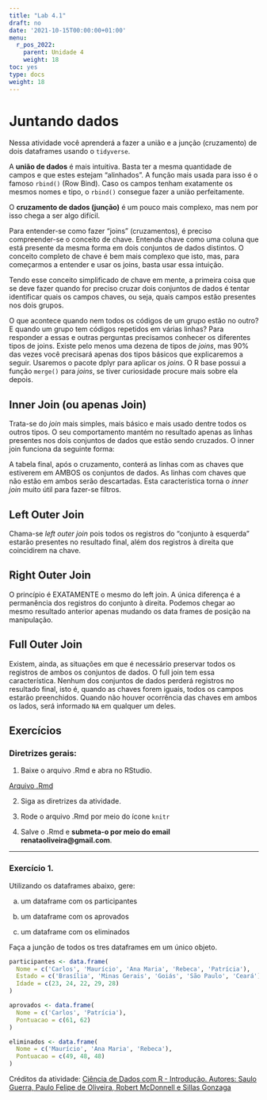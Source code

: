 ```yaml
---
title: "Lab 4.1"
draft: no
date: '2021-10-15T00:00:00+01:00'
menu:
  r_pos_2022:
    parent: Unidade 4
    weight: 18
toc: yes
type: docs
weight: 18
---
```


# Juntando dados

Nessa atividade você aprenderá a fazer a união e a junção (cruzamento) de dois dataframes usando o `tidyverse`.

A **união de dados** é mais intuitiva. Basta ter a mesma quantidade de campos e que estes estejam “alinhados”. A função mais usada para isso é o famoso `rbind()` (Row Bind). Caso os campos tenham exatamente os mesmos nomes e tipo, o `rbind()` consegue fazer a união perfeitamente.

O **cruzamento de dados (junção)** é um pouco mais complexo, mas nem por isso chega a ser algo difícil.

Para entender-se como fazer “joins” (cruzamentos), é preciso compreender-se o conceito de chave. Entenda chave como uma coluna que está presente da mesma forma em dois conjuntos de dados distintos. O conceito completo de chave é bem mais complexo que isto, mas, para começarmos a entender e usar os joins, basta usar essa intuição.

Tendo esse conceito simplificado de chave em mente, a primeira coisa que se deve fazer quando for preciso cruzar dois conjuntos de dados é tentar identificar quais os campos chaves, ou seja, quais campos estão presentes nos dois grupos.

O que acontece quando nem todos os códigos de um grupo estão no outro? E quando um grupo tem códigos repetidos em várias linhas? Para responder a essas e outras perguntas precisamos conhecer os diferentes tipos de joins. Existe pelo menos uma dezena de tipos de _joins_, mas 90% das vezes você precisará apenas dos tipos básicos que explicaremos a seguir. Usaremos o pacote dplyr para aplicar os _joins._ O R base possui a função `merge()` para _joins_, se tiver curiosidade procure mais sobre ela depois.

## Inner Join (ou apenas Join)
Trata-se do _join_ mais simples, mais básico e mais usado dentre todos os outros tipos. O seu comportamento mantém no resultado apenas as linhas presentes nos dois conjuntos de dados que estão sendo cruzados. O inner join funciona da seguinte forma:

A tabela final, após o cruzamento, conterá as linhas com as chaves que estiverem em AMBOS os conjuntos de dados. As linhas com chaves que não estão em ambos serão descartadas. Esta característica torna o _inner join_ muito útil para fazer-se filtros.

## Left Outer Join
Chama-se _left outer join_ pois todos os registros do “conjunto à esquerda” estarão presentes no resultado final, além dos registros à direita que coincidirem na chave. 

## Right Outer Join
O princípio é EXATAMENTE o mesmo do left join. A única diferença é a permanência dos registros do conjunto à direita. Podemos chegar ao mesmo resultado anterior apenas mudando os data frames de posição na manipulação.

## Full Outer Join
Existem, ainda, as situações em que é necessário preservar todos os registros de ambos os conjuntos de dados. O full join tem essa característica. Nenhum dos conjuntos de dados perderá registros no resultado final, isto é, quando as chaves forem iguais, todos os campos estarão preenchidos. Quando não houver ocorrência das chaves em ambos os lados, será informado `NA` em qualquer um deles.

## Exercícios

### **Diretrizes gerais:**

1. Baixe o arquivo .Rmd e abra no RStudio. 

[Arquivo .Rmd](https://cefetmgbr-my.sharepoint.com/:u:/g/personal/renataoliveira_cefetmg_br/EZ_UXta-KEZJhsy-TOyqJmMBBh3IW0DHw11PffzU4s9N5Q?e=C04dsD)


2. Siga as diretrizes da atividade. 

3. Rode o arquivo .Rmd por meio do ícone `knitr` 

4. Salve o .Rmd e **submeta-o por meio do email renataoliveira@gmail.com**. 

<hr></hr>


### Exercício 1.

Utilizando os dataframes abaixo, gere:

a) um dataframe com os participantes

b) um dataframe com os aprovados

c) um dataframe com os eliminados

Faça a junção de todos os tres dataframes em um único objeto. 

```r
participantes <- data.frame(
  Nome = c('Carlos', 'Maurício', 'Ana Maria', 'Rebeca', 'Patrícia'),
  Estado = c('Brasília', 'Minas Gerais', 'Goiás', 'São Paulo', 'Ceará'),
  Idade = c(23, 24, 22, 29, 28)
)

aprovados <- data.frame(
  Nome = c('Carlos', 'Patrícia'),
  Pontuacao = c(61, 62)
)

eliminados <- data.frame(
  Nome = c('Maurício', 'Ana Maria', 'Rebeca'),
  Pontuacao = c(49, 48, 48)
)

```


Créditos da atividade: 
[Ciência de Dados com R - Introdução. Autores: Saulo Guerra, Paulo Felipe de Oliveira, Robert McDonnell e Sillas Gonzaga](https://cdr.ibpad.com.br/juntando-dados.html)
